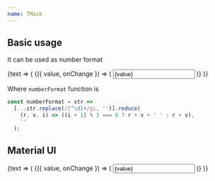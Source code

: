 ```yaml
---
name: TMask
---
```




## Basic usage

It can be used as number format

<Playground>
  <Value initial={''}>
    {text => (
      <TMask
        value={text.value}
        onChange={text.set}
        format={numberFormat}
      >
        {({ value, onChange }) => (
          <input value={value} onChange={onChange} className={css({textAlign:"right"})}/>
        )}
      </TMask>
    )}
  </Value>
</Playground>

Where `numberFormat` function is

```javascript
const numberFormat = str =>
  [...str.replace(/[^\d]+/gi, '')].reduce(
    (r, v, i) => ((i + 1) % 3 === 0 ? r + v + ' ' : r + v),
    ''
  );
```


## Material UI


<Playground>
  <Value initial={''}>
    {text => (
      <TMask
        value={text.value}
        onChange={text.set}
        format={numberFormat}
      >
        {({ value, onChange }) => (
          <input value={value} onChange={onChange} />
        )}
      </TMask>
    )}
  </Value>
</Playground>

